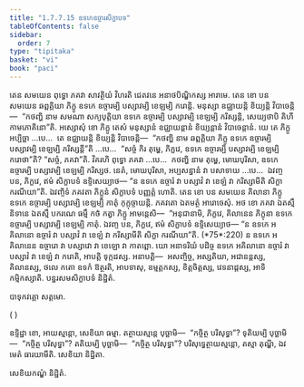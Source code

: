 ```yaml
---
title: "1.7.7.15 ឧទកេឧច្ចារសិក្ខាបទ"
tableOfContents: false
sidebar:
  order: 7
type: "tipitaka"
basket: "vi"
book: "paci"
---
```



<DynamicBreadcrumb />

<Division number="653" book="paci">

<Paragraph number="2082" book="paci">
តេន សមយេន ពុទ្ធោ ភគវា សាវត្ថិយំ វិហរតិ ជេតវនេ អនាថបិណ្ឌិកស្ស អារាមេ. តេន ខោ បន សមយេន ឆព្ពគ្គិយា ភិក្ខូ ឧទកេ ឧច្ចារម្បិ បស្សាវម្បិ ខេឡម្បិ ករោន្តិ. មនុស្សា ឧជ្ឈាយន្តិ ខិយ្យន្តិ វិបាចេន្តិ—  “កថញ្ហិ នាម សមណា សក្យបុត្តិយា ឧទកេ ឧច្ចារម្បិ បស្សាវម្បិ ខេឡម្បិ ករិស្សន្តិ, សេយ្យថាបិ គិហី កាមភោគិនោ”តិ.
</Paragraph>

<Paragraph number="2083" book="paci">
អស្សោសុំ ខោ ភិក្ខូ តេសំ មនុស្សានំ ឧជ្ឈាយន្តានំ ខិយ្យន្តានំ វិបាចេន្តានំ. យេ តេ ភិក្ខូ អប្បិច្ឆា …បេ…  តេ ឧជ្ឈាយន្តិ ខិយ្យន្តិ វិបាចេន្តិ—  “កថញ្ហិ នាម ឆព្ពគ្គិយា ភិក្ខូ ឧទកេ ឧច្ចារម្បិ បស្សាវម្បិ ខេឡម្បិ ករិស្សន្តី”តិ …បេ…  “សច្ចំ កិរ តុម្ហេ, ភិក្ខវេ, ឧទកេ ឧច្ចារម្បិ បស្សាវម្បិ ខេឡម្បិ ករោថា”តិ? “សច្ចំ, ភគវា”តិ. វិគរហិ ពុទ្ធោ ភគវា …បេ…  កថញ្ហិ នាម តុម្ហេ, មោឃបុរិសា, ឧទកេ ឧច្ចារម្បិ បស្សាវម្បិ ខេឡម្បិ ករិស្សថ. នេតំ, មោឃបុរិសា, អប្បសន្នានំ វា បសាទាយ …បេ…  ឯវញ្ច បន, ភិក្ខវេ, ឥមំ សិក្ខាបទំ ឧទ្ទិសេយ្យាថ—
</Paragraph>

<Paragraph number="2084" book="paci">
<Emphasis>“ន ឧទកេ ឧច្ចារំ វា បស្សាវំ វា ខេឡំ វា ករិស្សាមីតិ សិក្ខា ករណីយា”</Emphasis>តិ.
</Paragraph>

<Paragraph number="2085" book="paci">
ឯវញ្ចិទំ ភគវតា ភិក្ខូនំ សិក្ខាបទំ បញ្ញត្តំ ហោតិ.
</Paragraph>

</Division>
<Division number="654" book="paci">

<Paragraph number="2086" book="paci">
តេន ខោ បន សមយេន គិលានា ភិក្ខូ ឧទកេ ឧច្ចារម្បិ បស្សាវម្បិ ខេឡម្បិ កាតុំ កុក្កុច្ចាយន្តិ. ភគវតោ ឯតមត្ថំ អារោចេសុំ. អថ ខោ ភគវា ឯតស្មឹ និទានេ ឯតស្មឹ បករណេ ធម្មឹ កថំ កត្វា ភិក្ខូ អាមន្តេសិ—  “អនុជានាមិ, ភិក្ខវេ, គិលានេន ភិក្ខុនា ឧទកេ ឧច្ចារម្បិ បស្សាវម្បិ ខេឡម្បិ កាតុំ. ឯវញ្ច បន, ភិក្ខវេ, ឥមំ សិក្ខាបទំ ឧទ្ទិសេយ្យាថ—
</Paragraph>

<Paragraph number="2087" book="paci">
<Emphasis>“ន ឧទកេ អគិលានោ ឧច្ចារំ វា បស្សាវំ វា ខេឡំ វា ករិស្សាមីតិ សិក្ខា ករណីយា”</Emphasis>តិ. (*75*:<Emphasis>220</Emphasis>)
</Paragraph>

<Paragraph number="2088" book="paci">
ន ឧទកេ អគិលានេន ឧច្ចារោ វា បស្សាវោ វា ខេឡោ វា កាតព្ពោ. យោ អនាទរិយំ បដិច្ច ឧទកេ អគិលានោ ឧច្ចារំ វា បស្សាវំ វា ខេឡំ វា ករោតិ, អាបត្តិ ទុក្កដស្ស.
</Paragraph>

<Paragraph number="2089" book="paci">
អនាបត្តិ—  អសញ្ចិច្ច, អស្សតិយា, អជានន្តស្ស, គិលានស្ស, ថលេ កតោ ឧទកំ ឱត្ថរតិ, អាបទាសុ, ឧម្មត្តកស្ស, ខិត្តចិត្តស្ស, វេទនាដ្ដស្ស, អាទិកម្មិកស្សាតិ.

</Paragraph>
</Division>

<Paragraph number="2090" type="center" book="paci">
បន្នរសមសិក្ខាបទំ និដ្ឋិតំ.

  
បាទុកវគ្គោ សត្តមោ.

  
( )


</Paragraph>

<Paragraph number="2091" book="paci">
ឧទ្ទិដ្ឋា ខោ, អាយស្មន្តោ, សេខិយា ធម្មា. តត្ថាយស្មន្តេ បុច្ឆាមិ—  “កច្ចិត្ថ បរិសុទ្ធា”? ទុតិយម្បិ បុច្ឆាមិ—  “កច្ចិត្ថ បរិសុទ្ធា”? តតិយម្បិ បុច្ឆាមិ—  “កច្ចិត្ថ បរិសុទ្ធា”? បរិសុទ្ធេត្ថាយស្មន្តោ, តស្មា តុណ្ហី, ឯវមេតំ ធារយាមីតិ.

</Paragraph>

<Paragraph number="2092" type="center" book="paci">
សេខិយា និដ្ឋិតា.

  
សេខិយកណ្ឌំ និដ្ឋិតំ.
</Paragraph>